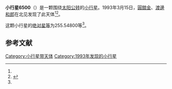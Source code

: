 {{Infobox planet
| bgcolour = #FFFFC0
| name = 6500 Kodaira
| symbol = 
| image = 
| caption = 
| discovery = yes
| discovery_ref = 
| discoverer = [[圓舘金|圓舘金]]、[[渡邊和郎|渡邊和郎]]
| discovery_site = [[北见|北见]] 
| discovered = 1993年3月15日
| designations = yes
| mp_name = 
| named_after = 
| alt_names = 1993 ET/ 1970 GE1 / 1973 ST5
| mp_category = [[越火小行星|越火小行星]]
| orbit_ref = <ref name="a">[http://ssd.jpl.nasa.gov/sbdb.cgi?sstr=6500 6500 Kodaira] {{Wayback|url=http://ssd.jpl.nasa.gov/sbdb.cgi?sstr=6500 |date=20140822062656 }}，小行星數據庫瀏覽器（JPL Small-Body Database Browser）－[[美国国家航空航天局|美国国家航空航天局]]喷气推进实验室</ref>
| epoch = 2456400.5 (2013年4月18日更新)
| aphelion = {{convert|3.9049618|AU|km|3|abbr=on|lk=out}}
| perihelion = {{convert|1.6104952|AU|km|3|abbr=on}}
| semimajor = {{convert|2.7577285|AU|km|3|abbr=on}}
| eccentricity = 0.4160066
| period = 1672.729381 [[日|日]]<br />4.58[[儒略年|儒略年]]
| avg_speed = 
| inclination = 29.30575
| asc_node = 186.15266
| mean_anomaly = 
| arg_peri = 255.54800
| satellites = 
| physical_characteristics = yes
| dimensions = 
| mass = 
| density = 
| surface_grav = 
| escape_velocity = 
| sidereal_day = 
| axial_tilt = 
| pole_ecliptic_lat = 
| pole_ecliptic_lon = 
| albedo = 
| temperatures= 
| temp_name1 = 
| mean_temp_1 = 
| max_temp_1 = 
| temp_name2 = 
| max_temp_2 = 
| spectral_type = 
| abs_magnitude = 255.54800
}}

'''小行星6500'''（{{lang-en|6500 Kodaira}}）是一颗围绕[[太阳|太阳]][[公转|公转]]的[[小行星|小行星]]。1993年3月15日，[[圓舘金|圓舘金]]、[[渡邊和郎|渡邊和郎]]在北见发现了此天体<ref name="a" /><ref>{{cite news|title=小行星列表|url=http://cfa-www.harvard.edu/iau/lists/NumberedMPs.txt|accessdate=2013-07-08|newspaper=哈佛大学|archive-date=2008-05-17|archive-url=https://web.archive.org/web/20080517010638/http://cfa-www.harvard.edu/iau/lists/NumberedMPs.txt|dead-url=no}}</ref>。

这颗小行星的[[绝对星等|绝对星等]]为255.54800等<ref name="a" />。

==参考文献==
{{reflist}}
{{Minor Planet Number|[[小行星6499|小行星6499]]|[[小行星6501|小行星6501]]}}

{{小天体}}

[[Category:小行星带天体|Category:小行星带天体]]
[[Category:1993年发现的小行星|Category:1993年发现的小行星]]

{{asteroid-stub}}